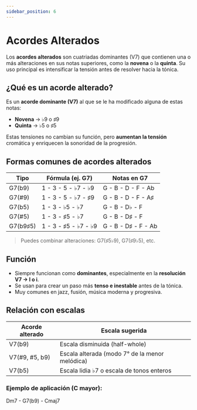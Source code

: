 ```yaml
---
sidebar_position: 6
---
```


# Acordes Alterados

Los **acordes alterados** son cuatriadas dominantes (V7) que contienen una o más alteraciones en sus notas superiores, como la **novena** o la **quinta**. Su uso principal es intensificar la tensión antes de resolver hacia la tónica.

## ¿Qué es un acorde alterado?

Es un **acorde dominante (V7)** al que se le ha modificado alguna de estas notas:

- **Novena** → ♭9 o ♯9
- **Quinta** → ♭5 o ♯5

Estas tensiones no cambian su función, pero **aumentan la tensión** cromática y enriquecen la sonoridad de la progresión.

## Formas comunes de acordes alterados

| Tipo     | Fórmula (ej. G7)     | Notas en G7         |
| -------- | -------------------- | ------------------- |
| G7(b9)   | 1 - 3 - 5 - ♭7 - ♭9  | G - B - D - F - Ab  |
| G7(#9)   | 1 - 3 - 5 - ♭7 - ♯9  | G - B - D - F - A♯  |
| G7(b5)   | 1 - 3 - ♭5 - ♭7      | G - B - D♭ - F      |
| G7(#5)   | 1 - 3 - ♯5 - ♭7      | G - B - D♯ - F      |
| G7(b9♯5) | 1 - 3 - ♯5 - ♭7 - ♭9 | G - B - D♯ - F - Ab |

> Puedes combinar alteraciones: G7(♯5♭9), G7(♯9♭5), etc.

## Función

- Siempre funcionan como **dominantes**, especialmente en la **resolución V7 → I o i**.
- Se usan para crear un paso más **tenso e inestable** antes de la tónica.
- Muy comunes en jazz, fusión, música moderna y progresiva.

## Relación con escalas

| Acorde alterado | Escala sugerida                                |
| --------------- | ---------------------------------------------- |
| V7(b9)          | Escala disminuida (half-whole)                 |
| V7(#9, #5, b9)  | Escala alterada (modo 7° de la menor melódica) |
| V7(b5)          | Escala lidia ♭7 o escala de tonos enteros      |

### Ejemplo de aplicación (C mayor):

Dm7 - G7(b9) - Cmaj7

<DonateButton />
<Comments />

